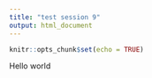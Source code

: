 ```yaml
---
title: "test session 9"
output: html_document
---
```


```r
knitr::opts_chunk$set(echo = TRUE)
```

Hello world